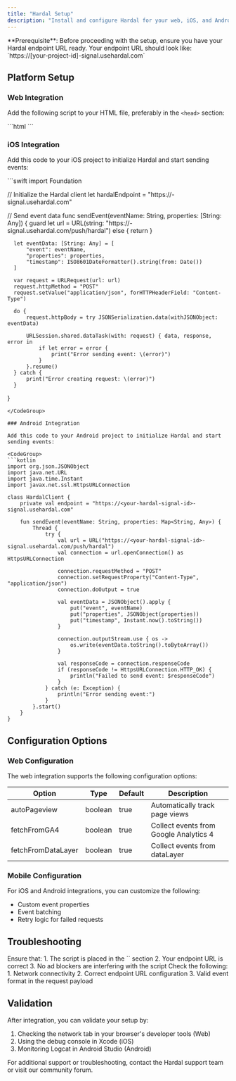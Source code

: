 ```yaml
---
title: "Hardal Setup"
description: "Install and configure Hardal for your web, iOS, and Android applications"
---
```


<Info>
  **Prerequisite**: Before proceeding with the setup, ensure you have your Hardal endpoint URL ready. Your endpoint URL should look like: `https://[your-project-id]-signal.usehardal.com`
</Info>

## Platform Setup

### Web Integration

Add the following script to your HTML file, preferably in the `<head>` section:

<CodeGroup>
  ```html
  <script>
      !function(h,a,r,d,l) {
          window.hardalConfig = {
              endpoint: "https://<your-hardal-signal-id>-signal.usehardal.com",
              options: {
                  autoPageview: true,
                  fetchFromGA4: true,
                  fetchFromDataLayer: true
              }
          };
          a = document.createElement('script');
          r = document.getElementsByTagName('script')[0];
          a.async = 1;
          a.src = "https://<your-hardal-signal-id>-signal.usehardal.com/hardal";
          r.parentNode.insertBefore(a, r);
      }(window);
  </script>
  ```
</CodeGroup>

### iOS Integration

Add this code to your iOS project to initialize Hardal and start sending events:

<CodeGroup>
  ```swift
  import Foundation

  // Initialize the Hardal client
  let hardalEndpoint = "https://<your-hardal-signal-id>-signal.usehardal.com"

  // Send event data
  func sendEvent(eventName: String, properties: [String: Any]) {
      guard let url = URL(string: "https://<your-hardal-signal-id>-signal.usehardal.com/push/hardal") else { return }
      
      let eventData: [String: Any] = [
          "event": eventName,
          "properties": properties,
          "timestamp": ISO8601DateFormatter().string(from: Date())
      ]
      
      var request = URLRequest(url: url)
      request.httpMethod = "POST"
      request.setValue("application/json", forHTTPHeaderField: "Content-Type")
      
      do {
          request.httpBody = try JSONSerialization.data(withJSONObject: eventData)
          
          URLSession.shared.dataTask(with: request) { data, response, error in
              if let error = error {
                  print("Error sending event: \(error)")
              }
          }.resume()
      } catch {
          print("Error creating request: \(error)")
      }
  }
  ```
</CodeGroup>

### Android Integration

Add this code to your Android project to initialize Hardal and start sending events:

<CodeGroup>
  ```kotlin
  import org.json.JSONObject
  import java.net.URL
  import java.time.Instant
  import javax.net.ssl.HttpsURLConnection

  class HardalClient {
      private val endpoint = "https://<your-hardal-signal-id>-signal.usehardal.com"
      
      fun sendEvent(eventName: String, properties: Map<String, Any>) {
          Thread {
              try {
                  val url = URL("https://<your-hardal-signal-id>-signal.usehardal.com/push/hardal")
                  val connection = url.openConnection() as HttpsURLConnection
                  
                  connection.requestMethod = "POST"
                  connection.setRequestProperty("Content-Type", "application/json")
                  connection.doOutput = true
                  
                  val eventData = JSONObject().apply {
                      put("event", eventName)
                      put("properties", JSONObject(properties))
                      put("timestamp", Instant.now().toString())
                  }
                  
                  connection.outputStream.use { os ->
                      os.write(eventData.toString().toByteArray())
                  }
                  
                  val responseCode = connection.responseCode
                  if (responseCode != HttpsURLConnection.HTTP_OK) {
                      println("Failed to send event: $responseCode")
                  }
              } catch (e: Exception) {
                  println("Error sending event:")
              }
          }.start()
      }
  }
  ```
</CodeGroup>

## Configuration Options

### Web Configuration

The web integration supports the following configuration options:

| Option | Type | Default | Description |
|--------|------|---------|-------------|
| autoPageview | boolean | true | Automatically track page views |
| fetchFromGA4 | boolean | true | Collect events from Google Analytics 4 |
| fetchFromDataLayer | boolean | true | Collect events from dataLayer |

### Mobile Configuration

For iOS and Android integrations, you can customize the following:

- Custom event properties
- Event batching
- Retry logic for failed requests

## Troubleshooting

<AccordionGroup>
  <Accordion title="Web: Script not loading">
    Ensure that:
    1. The script is placed in the `<head>` section
    2. Your endpoint URL is correct
    3. No ad blockers are interfering with the script
  </Accordion>
  <Accordion title="Mobile: Events not being received">
    Check the following:
    1. Network connectivity
    2. Correct endpoint URL configuration
    3. Valid event format in the request payload
  </Accordion>
</AccordionGroup>

## Validation

After integration, you can validate your setup by:

1. Checking the network tab in your browser's developer tools (Web)
2. Using the debug console in Xcode (iOS)
3. Monitoring Logcat in Android Studio (Android)

<Tip>
  For additional support or troubleshooting, contact the Hardal support team or visit our community forum.
</Tip>